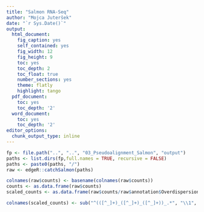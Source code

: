 ```yaml
---
title: "Salmon RNA-Seq"
author: "Mojca Juteršek"
date: "`r Sys.Date()`"
output:
  html_document:
    fig_caption: yes
    self_contained: yes
    fig_width: 12
    fig_height: 9
    toc: yes
    toc_depth: 2
    toc_float: true
    number_sections: yes
    theme: flatly
    highlight: tango
  pdf_document:
    toc: yes
    toc_depth: '2'
  word_document:
    toc: yes
    toc_depth: '2'
editor_options:
  chunk_output_type: inline
---
```


```r
fp <- file.path("..", "..", "03_Pseudoalignment_Salmon", "output")
paths <- list.dirs(fp,full.names = TRUE, recursive = FALSE)
paths <- paste0(paths, "/")
raw <- edgeR::catchSalmon(paths)
```

```r
colnames(raw$counts) <- basename(colnames(raw$counts))
counts <- as.data.frame(raw$counts)
scaled_counts <- as.data.frame(raw$counts/raw$annotation$Overdispersion)

colnames(scaled_counts) <- sub("^(([^_]+)_([^_]+)_([^_]+))_.*", "\\1", colnames(scaled_counts))
```
